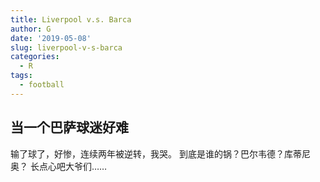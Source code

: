 ```yaml
---
title: Liverpool v.s. Barca
author: G
date: '2019-05-08'
slug: liverpool-v-s-barca
categories:
  - R
tags:
  - football
---
```

## 当一个巴萨球迷好难
输了球了，好惨，连续两年被逆转，我哭。
到底是谁的锅？巴尔韦德？库蒂尼奥？
长点心吧大爷们......
